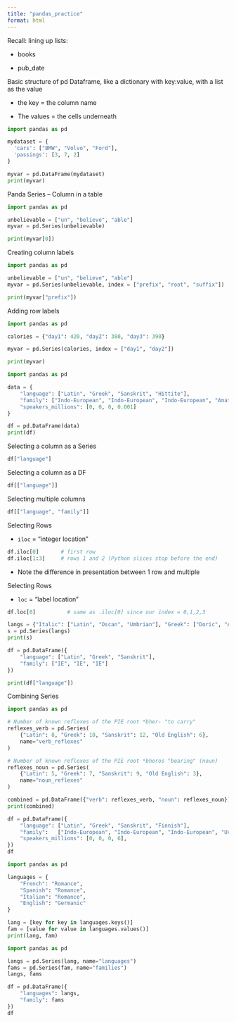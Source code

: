 ```yaml
---
title: "pandas_practice"
format: html
---
```


Recall: lining up lists:

-   books

-   pub_date

Basic structure of pd Dataframe, like a dictionary with key:value, with a list as the value

-   the key = the column name

-   The values = the cells underneath

```python
import pandas as pd

mydataset = {
  'cars': ["BMW", "Volvo", "Ford"],
  'passings': [3, 7, 2]
}

myvar = pd.DataFrame(mydataset)
print(myvar)
```

Panda Series – Column in a table

```python
import pandas as pd

unbelievable = ["un", "believe", "able"]
myvar = pd.Series(unbelievable)

print(myvar[0])
```

Creating column labels

```python
import pandas as pd

unbelievable = ["un", "believe", "able"]
myvar = pd.Series(unbelievable, index = ["prefix", "root", "suffix"])

print(myvar["prefix"])
```

Adding row labels

```python
import pandas as pd

calories = {"day1": 420, "day2": 380, "day3": 390}

myvar = pd.Series(calories, index = ["day1", "day2"])

print(myvar)
```

```python
import pandas as pd

data = {
    "language": ["Latin", "Greek", "Sanskrit", "Hittite"],
    "family": ["Indo-European", "Indo-European", "Indo-European", "Anatolian"],
    "speakers_millions": [0, 0, 0, 0.001]
}

df = pd.DataFrame(data)
print(df)
```

Selecting a column as a Series

```python
df["language"]
```

Selecting a column as a DF

```python
df[["language"]]
```

Selecting multiple columns

```python
df[["language", "family"]]
```

Selecting Rows

-   `iloc` = "integer location"

```python
df.iloc[0]       # first row
df.iloc[1:3]     # rows 1 and 2 (Python slices stop before the end)
```

-   Note the difference in presentation between 1 row and multiple

Selecting Rows

-   `loc` = "label location"

```python
df.loc[0]          # same as .iloc[0] since our index = 0,1,2,3
```

```python
langs = {"Italic": ["Latin", "Oscan", "Umbrian"], "Greek": ["Doric", "Aeolic"], "Indic": ["Sanskrit", "Hindi", "Prakrit", "Vedic"]}
s = pd.Series(langs)
print(s)
```

```python
df = pd.DataFrame({
    "language": ["Latin", "Greek", "Sanskrit"],
    "family": ["IE", "IE", "IE"]
})

print(df["language"])
```

Combining Series

```python
import pandas as pd

# Number of known reflexes of the PIE root *bher- "to carry"
reflexes_verb = pd.Series(
    {"Latin": 8, "Greek": 10, "Sanskrit": 12, "Old English": 6},
    name="verb_reflexes"
)

# Number of known reflexes of the PIE root *bhoros "bearing" (noun)
reflexes_noun = pd.Series(
    {"Latin": 5, "Greek": 7, "Sanskrit": 9, "Old English": 3},
    name="noun_reflexes"
)

combined = pd.DataFrame({"verb": reflexes_verb, "noun": reflexes_noun})
print(combined)
```

```python
df = pd.DataFrame({
    "language": ["Latin", "Greek", "Sanskrit", "Finnish"],
    "family":   ["Indo-European", "Indo-European", "Indo-European", "Uralic"],
    "speakers_millions": [0, 0, 0, 6],
})
df
```

```python
import pandas as pd

languages = {
    "French": "Romance",
    "Spanish": "Romance",
    "Italian": "Romance",
    "English": "Germanic"
}

lang = [key for key in languages.keys()]
fam = [value for value in languages.values()]
print(lang, fam)
```

```python
import pandas as pd

langs = pd.Series(lang, name="languages")
fams = pd.Series(fam, name="families")
langs, fams

df = pd.DataFrame({
    "languages": langs,
    "family": fams
})
df
```
